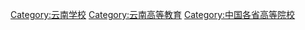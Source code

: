 {{Catnav|頁面分類|各種主題的頁面分類|依中国各省来作的分类|中国各省教育|云南教育}}

[[Category:云南学校|Category:云南学校]]
[[Category:云南高等教育|Category:云南高等教育]]
[[Category:中国各省高等院校|Category:中国各省高等院校]]
